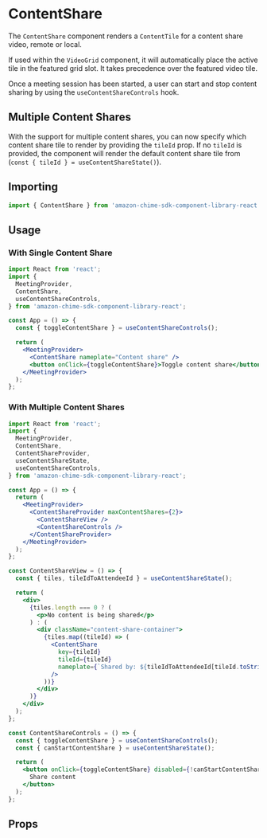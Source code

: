 
<Meta title="SDK Components/ContentShare" />

# ContentShare

The `ContentShare` component renders a `ContentTile` for a content share video, remote or local.

If used within the `VideoGrid` component, it will automatically place the active tile in the featured grid slot. It takes precedence over the featured video tile.

Once a meeting session has been started, a user can start and stop content sharing by using the `useContentShareControls` hook.

## Multiple Content Shares

With the support for multiple content shares, you can now specify which content share tile to render by providing the `tileId` prop. If no `tileId` is provided, the component will render the default content share tile from (`const { tileId } = useContentShareState()`).

## Importing

```javascript
import { ContentShare } from 'amazon-chime-sdk-component-library-react';
```

## Usage

### With Single Content Share

```jsx
import React from 'react';
import {
  MeetingProvider,
  ContentShare,
  useContentShareControls,
} from 'amazon-chime-sdk-component-library-react';

const App = () => {
  const { toggleContentShare } = useContentShareControls();

  return (
    <MeetingProvider>
      <ContentShare nameplate="Content share" />
      <button onClick={toggleContentShare}>Toggle content share</button>
    </MeetingProvider>
  );
};
```

### With Multiple Content Shares

```jsx
import React from 'react';
import {
  MeetingProvider,
  ContentShare,
  ContentShareProvider,
  useContentShareState,
  useContentShareControls,
} from 'amazon-chime-sdk-component-library-react';

const App = () => {
  return (
    <MeetingProvider>
      <ContentShareProvider maxContentShares={2}>
        <ContentShareView />
        <ContentShareControls />
      </ContentShareProvider>
    </MeetingProvider>
  );
};

const ContentShareView = () => {
  const { tiles, tileIdToAttendeeId } = useContentShareState();

  return (
    <div>
      {tiles.length === 0 ? (
        <p>No content is being shared</p>
      ) : (
        <div className="content-share-container">
          {tiles.map((tileId) => (
            <ContentShare
              key={tileId}
              tileId={tileId}
              nameplate={`Shared by: ${tileIdToAttendeeId[tileId.toString()]}`}
            />
          ))}
        </div>
      )}
    </div>
  );
};

const ContentShareControls = () => {
  const { toggleContentShare } = useContentShareControls();
  const { canStartContentShare } = useContentShareState();

  return (
    <button onClick={toggleContentShare} disabled={!canStartContentShare}>
      Share content
    </button>
  );
};
```

## Props

<ArgTypes of={ContentShare} />
